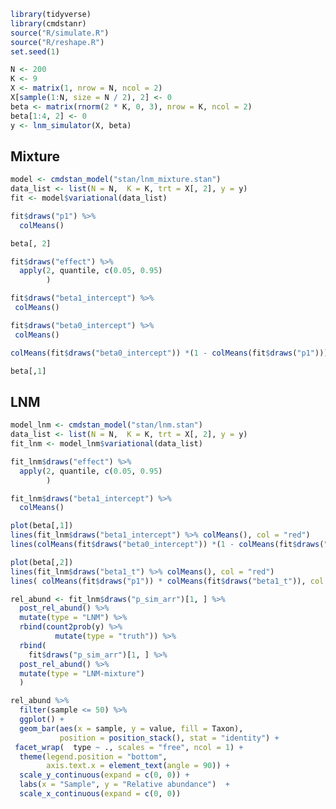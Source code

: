 
```r
library(tidyverse)
library(cmdstanr)
source("R/simulate.R")
source("R/reshape.R")
set.seed(1)
```

```r
N <- 200
K <- 9
X <- matrix(1, nrow = N, ncol = 2)
X[sample(1:N, size = N / 2), 2] <- 0
beta <- matrix(rnorm(2 * K, 0, 3), nrow = K, ncol = 2)
beta[1:4, 2] <- 0
y <- lnm_simulator(X, beta)


```

## Mixture
```r
model <- cmdstan_model("stan/lnm_mixture.stan")
data_list <- list(N = N,  K = K, trt = X[, 2], y = y)
fit <- model$variational(data_list)
```

```r
fit$draws("p1") %>%
  colMeans()
```
```r
beta[, 2]
```
```r
fit$draws("effect") %>%
  apply(2, quantile, c(0.05, 0.95)
        )
```

```r
fit$draws("beta1_intercept") %>%
 colMeans()
```
```r
fit$draws("beta0_intercept") %>%
 colMeans()
```
```r
colMeans(fit$draws("beta0_intercept")) *(1 - colMeans(fit$draws("p1"))) + colMeans(fit$draws("p1")) * colMeans(fit$draws("beta1_intercept"))
```
```r
beta[,1]
```


## LNM
```r
model_lnm <- cmdstan_model("stan/lnm.stan")
data_list <- list(N = N,  K = K, trt = X[, 2], y = y)
fit_lnm <- model_lnm$variational(data_list)
```


```r
fit_lnm$draws("effect") %>%
  apply(2, quantile, c(0.05, 0.95)
        )
```

```r
fit_lnm$draws("beta1_intercept") %>%
  colMeans()
```
```r
plot(beta[,1])
lines(fit_lnm$draws("beta1_intercept") %>% colMeans(), col = "red")
lines(colMeans(fit$draws("beta0_intercept")) *(1 - colMeans(fit$draws("p1"))) + colMeans(fit$draws("p1")) * colMeans(fit$draws("beta1_intercept")), col = "blue")
```

```r
plot(beta[,2])
lines(fit_lnm$draws("beta1_t") %>% colMeans(), col = "red")
lines( colMeans(fit$draws("p1")) * colMeans(fit$draws("beta1_t")), col = "blue")
```

```r
rel_abund <- fit_lnm$draws("p_sim_arr")[1, ] %>%
  post_rel_abund() %>%
  mutate(type = "LNM") %>%
  rbind(count2prob(y) %>%
          mutate(type = "truth")) %>%
  rbind(
    fit$draws("p_sim_arr")[1, ] %>%
  post_rel_abund() %>%
  mutate(type = "LNM-mixture")
  )

rel_abund %>%
  filter(sample <= 50) %>%
  ggplot() +
  geom_bar(aes(x = sample, y = value, fill = Taxon),
           position = position_stack(), stat = "identity") +
 facet_wrap(  type ~ ., scales = "free", ncol = 1) +
  theme(legend.position = "bottom",
        axis.text.x = element_text(angle = 90)) +
  scale_y_continuous(expand = c(0, 0)) +
  labs(x = "Sample", y = "Relative abundance")  +
  scale_x_continuous(expand = c(0, 0))
```


